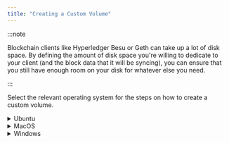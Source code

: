 ```yaml
---
title: "Creating a Custom Volume"
---
```


:::note

Blockchain clients like Hyperledger Besu or Geth can take up a lot of disk space. By defining the amount of disk space you're willing to
dedicate to your client (and the block data that it will be syncing), you can ensure that you still have enough room on
your disk for whatever else you need.

:::

Select the relevant operating system for the steps on how to create a custom volume.

<details>

<summary>Ubuntu</summary>

- Open Terminal
- Use the `df -h` command to check the available disk space
- Decide on the maximum size you want for the volume, for example 100GB
- Use `fallocate` to create a file of the desired size, e.g. `fallocate -l 100G myfile.img`
- Use `mkfs.ext4` to format the file as an ext4 filesystem. e.g. `mkfs.ext4 myfile.img`
- Mount the file using `mount`, e.g. `mount -o loop myfile.img /mnt/myvolume`
- The contents will now be available in `/mnt/myvolume`, up to a maximum of 100GB

</details>

<details>
  
<summary>MacOS</summary>

- Open Terminal
- Use the `df -h` command to check the available disk space
- Decide on the maximum size you want for the volume, for example 100GB
- Use `hdiutil` to create a sparse image of the desired size, e.g. `hdiutil create -size 100g -type SPARSE -fs HFS+X myfile.dmg`
- Mount the image using `hdiutil`, e.g. `hdiutil attach myfile.dmg`
- The contents will now be available mounted under `/Volumes`, up to a maximum of 100GB

</details>

<details>

<summary>Windows</summary>

<details>

<summary>Without Windows Subsystem Linux</summary>

- Open Command Prompt as Administrator
- Use the `dir` command to check available disk space on the volume you want to create the disk image
- Decide on the maximum size for the volume, for example 100GB
- Use the `fsutil` command to create a sparse file of the desired size, e.g. `fsutil file createnew myfile.img 107374182400` (for a 100GB file)
- Initialize the disk image using `diskpart`:
  - `diskpart`
  - `select vdisk file="myfile.img"`
  - `create vdisk maximum=100000`
  - `attach vdisk`
  - `exit`
- Format the volume using `format`, e.g. `format F: /FS:NTFS /A:64K /Q`
- The new volume will now be available as drive letter F:, up to the maximum 100GB size

To mount an existing disk image:

- Open Command Prompt as Administrator
- Use `diskpart`
  - `select vdisk file="myfile.img"`
  - `attach vdisk`
- The disk image will be mounted and accessible under the assigned drive letter

</details>

<details>

<summary>With Windows Subsystem Linux</summary>

- Open WSL
- Use the `df -h` command to check the available disk space
- Decide on the maximum size you want for the volume, for example 100GB
- Use `fallocate` to create a file of the desired size, e.g. `fallocate -l 100G myfile.img`
- Use `mkfs.ext4` to format the file as an ext4 filesystem. e.g. `mkfs.ext4 myfile.img`
- Mount the file using `mount`, e.g. `mount -o loop myfile.img /mnt/myvolume`
- The contents will now be available in `/mnt/myvolume`, up to a maximum of 100GB

</details>

</details>
